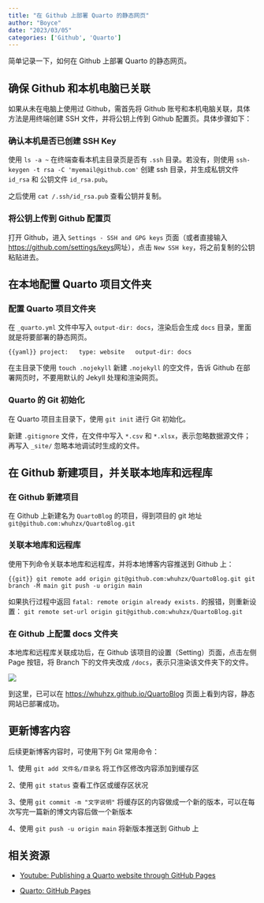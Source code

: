 ```yaml
---
title: "在 Github 上部署 Quarto 的静态网页"
author: "Boyce"
date: "2023/03/05"
categories: ['Github', 'Quarto']
---
```


简单记录一下，如何在 Github 上部署 Quarto 的静态网页。

## 确保 Github 和本机电脑已关联

如果从未在电脑上使用过 Github，需首先将 Github 账号和本机电脑关联，具体方法是用终端创建 SSH 文件，并将公钥上传到 Github 配置页。具体步骤如下：

### 确认本机是否已创建 SSH Key

使用 `ls -a ~` 在终端查看本机主目录页是否有 `.ssh` 目录。若没有，则使用 `ssh-keygen -t rsa -C 'myemail@github.com'` 创建 ssh 目录，并生成私钥文件 `id_rsa` 和 公钥文件 `id_rsa.pub`。

之后使用 `cat /.ssh/id_rsa.pub` 查看公钥并复制。

### 将公钥上传到 Github 配置页

打开 Github，进入 `Settings - SSH and GPG keys` 页面（或者直接输入 <https://github.com/settings/keys>网址），点击 `New SSH key`，将之前复制的公钥粘贴进去。

## 在本地配置 Quarto 项目文件夹

### 配置 Quarto 项目文件夹

在 `_quarto.yml` 文件中写入 `output-dir: docs`，渲染后会生成 `docs` 目录，里面就是将要部署的静态网页。

``` {{yaml}}
project:
  type: website
  output-dir: docs
```

在主目录下使用 `touch .nojekyll` 新建 `.nojekyll` 的空文件，告诉 Github 在部署网页时，不要用默认的 Jekyll 处理和渲染网页。

### Quarto 的 Git 初始化

在 Quarto 项目主目录下，使用 `git init` 进行 Git 初始化。

新建 `.gitignore` 文件，在文件中写入 `*.csv` 和 `*.xlsx`，表示忽略数据源文件；再写入 `_site/` 忽略本地调试时生成的文件。

## 在 Github 新建项目，并关联本地库和远程库

### 在 Github 新建项目

在 Github 上新建名为 `QuartoBlog` 的项目，得到项目的 git 地址 `git@github.com:whuhzx/QuartoBlog.git`

### 关联本地库和远程库

使用下列命令关联本地库和远程库，并将本地博客内容推送到 Github 上：

``` {{git}}
git remote add origin git@github.com:whuhzx/QuartoBlog.git
git branch -M main
git push -u origin main
```

如果执行过程中返回 `fatal: remote origin already exists.` 的报错，则重新设置： `git remote set-url origin git@github.com:whuhzx/QuartoBlog.git`

### 在 Github 上配置 docs 文件夹

本地库和远程库关联成功后，在 Github 该项目的设置（Setting）页面，点击左侧 Page 按钮，将 Branch 下的文件夹改成 `/docs`，表示只渲染该文件夹下的文件。

![](build-github-pages.png)

到这里，已可以在 [https://whuhzx.github.io/QuartoBlog](https://whuhzx.github.io/QuartoBlog/) 页面上看到内容，静态网站已部署成功。

## 更新博客内容

后续更新博客内容时，可使用下列 Git 常用命令：

1、使用 `git add 文件名/目录名` 将工作区修改内容添加到缓存区

2、使用 `git status` 查看工作区或缓存区状况

3、使用 `git commit -m "文字说明"` 将缓存区的内容做成一个新的版本，可以在每次写完一篇新的博文内容后做一个新版本

4、使用 `git push -u origin main` 将新版本推送到 Github 上

## 相关资源

-   [Youtube: Publishing a Quarto website through GitHub Pages](https://www.youtube.com/watch?v=uimdXPZc40I&list=PLkrJrLs7xfbXcEKhTCKRSr2VXH4yiBeXo&index=6)

-   [Quarto: GitHub Pages](https://quarto.org/docs/publishing/github-pages.html)
